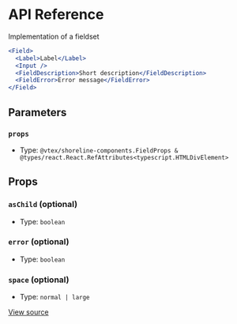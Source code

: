 # API Reference

Implementation of a fieldset

```jsx
<Field>
  <Label>Label</Label>
  <Input />
  <FieldDescription>Short description</FieldDescription>
  <FieldError>Error message</FieldError>
</Field>
```

## Parameters

### `props`

- Type: `@vtex/shoreline-components.FieldProps & @types/react.React.RefAttributes<typescript.HTMLDivElement>`

## Props

### `asChild` (optional)

- Type: `boolean`

### `error` (optional)

- Type: `boolean`

### `space` (optional)

- Type: `normal | large`

[View source](https://github.com/vtex/shoreline/blob/ee75b2e9e/packages/components/src/field/field.tsx#L18)
